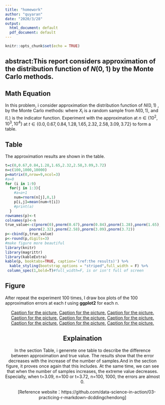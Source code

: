 ```yaml
---
title: "homework"
author: "quyaran"
date: "2020/3/28"
output:
  html_document: default
  pdf_document: default
---
```


```r
knitr::opts_chunk$set(echo = TRUE)
```

## abstract:This report considers approximation of the distribution function of $N(0, 1)$ by the Monte Carlo methods.

## Math Equation

In this problem, i consider approximation the distribution
function of  $N(0,1)$ , 
\begin{align}
    \Phi(t) = \int_{-\infty}^t\frac{1}{\sqrt{{2\pi}}}e^
     {(-y^2)/2} \,{\rm d}y,
\end{align}
by the Monte Carlo methods:
\begin{align}
    \hat{\Phi}(t) = \frac{1}{n}\sum_{i=1}^n I(X_i \leq t),
\end{align}
where $X_i$ is a random sample from $N(0,1)$, and $I(.)$ is 
the indicator function.
Experiment with the approximation at
$n \in \{10^2, 10^3, 10^4\}$ at
$t \in \{0.0, 0.67, 0.84, 1.28, 1.65, 2.32, 2.58, 3.09, 3.72\}$ to
form a table.

## Table

The approximation results are shown in the table.

```r
t=c(0,0.67,0.84,1.28,1.65,2.32,2.58,3.09,3.72)
n=c(100,1000,10000)
p=matrix(0,nrow=9,ncol=3)
#a=0
for (i in 1:9)
  for(j in 1:3){
    #a=a+1
    num=rnorm(n[j],0,1)
    p[i,j]=mean(num<t[i])
    #print(a)
  }
rownames(p)<-t
colnames(p)<-n
true_value<-c(pnorm(0),pnorm(0.67),pnorm(0.84),pnorm(1.28),pnorm(1.65),
           pnorm(2.32),pnorm(2.58),pnorm(3.09),pnorm(3.72))
p<-cbind(p,true_value)
p<-round(p,digits=3)
#make figure more beautiful
library(knitr)
library(magrittr)
library(kableExtra)
kable(p, booktabs=TRUE, caption='(ref:the results)') %>%
  kable_styling(bootstrap_options = "striped",full_width = F) %>% 
 column_spec(1,bold=T)#full_width=F, is or isn't full of screen

```

## Figure 

After repeat the experiment 100 times, I draw box plots of the 100 approximation errors at each $t$ using **ggplot2** for each $n$. 

<div align=center>
[Caption for the picture.](C:/Users/jx/Desktop/plot/plot_zoom1_png)
[Caption for the picture.](C:/Users/jx/Desktop/plot/plot_zoom2_png)
[Caption for the picture.](C:/Users/jx/Desktop/plot/plot_zoom3_png)
[Caption for the picture.](C:/Users/jx/Desktop/plot/plot_zoom4_png)
[Caption for the picture.](C:/Users/jx/Desktop/plot/plot_zoom5_png)
[Caption for the picture.](C:/Users/jx/Desktop/plot/plot_zoom6_png)
[Caption for the picture.](C:/Users/jx/Desktop/plot/plot_zoom7_png)
[Caption for the picture.](C:/Users/jx/Desktop/plot/plot_zoom8_png)
[Caption for the picture.](C:/Users/jx/Desktop/plot/plot_zoom9_png)

## Explaination
In the section Table, i generete one table to describe the 
difference between approximation and true value. The results show that the error decreases with the increase of the number of samples.And in the section figure, it proves once again that this includes. At the same time, we can see that when the number of samples increases, the extreme value decreases. 
Especially, when t=3.09, n=100 or t=3.72, n=100, 1000, the errors are almost 0.

&emsp;&emsp;[Reference website：https://github.com/data-science-in-action/03-practicing-r-markdown-dcddingchendong]